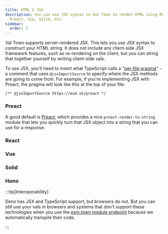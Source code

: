 ```yaml
---
title: HTML & JSX
description: You can use JSX syntax in Val Town to render HTML using React,
  Preact, Vue, Solid, etc.
sidebar:
  order: 2
---
```



Val Town supports server-rendered JSX. This lets you use JSX syntax to construct
your HTML string. It does not include any client-side JSX framework features,
such as re-rendering on the client, but you can string that together yourself
by writing client-side vals.

To use JSX, you'll need to insert what TypeScript calls a
"[per-file pragma](https://www.typescriptlang.org/tsconfig#jsxImportSource)" - a
comment that uses `@jsxImportSource` to specify where the JSX methods are going
to come from. For example, if you're implementing JSX with Preact, the pragma
will look like this at the top of your file:

```tsx
/** @jsxImportSource https://esm.sh/preact */
```

### Preact

A good default is [Preact](https://github.com/preactjs/preact), which provides a
nice `preact-render-to-string` module that lets you quickly turn that JSX object
into a string that you can use for a response.

<Val url="https://www.val.town/embed/maxm/preactExample" height="300px" />

### React

<Val url="https://www.val.town/embed/maxm/reactExample" height="300px" />

### Vue

<Val url="https://www.val.town/embed/maxm/vueExample" height="300px" />

### Solid

<Val url="https://www.val.town/embed/maxm/solidExample" height="300px" />

### Hono

<Val url="https://www.val.town/embed/maxm/honoJSXExample" height="340px" />

:::tip[Interoperability]

Deno has JSX and TypeScript support, but browsers do not. But you
can still use your vals in browsers and systems that don't support
these technologies when you use the [esm.town module endpoint](/api/esm-town) because we automatically transpile their code.

:::
